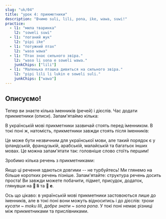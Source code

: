 ```yaml
---
slug: "uk/04"
title: "урок 4: прикметники"
description: "Вчимо suli, lili, pona, ike, wawa, suwi!"
practice:
  - l1: "мила тваринка"
    l2: "soweli suwi"
  - l1: "поганий жук"
    l2: "pipi ike"
  - l1: "потужний птах"
    l2: "waso wawa"
  - l1: "Птах знає сильного звіра."
    l2: "waso li sona e soweli wawa."
    junkChips: ["lili"]
  - l1: "Маленька пташка дивиться на сильного звіра."
    l2: "pipi lili li lukin e soweli suli."
    junkChips: ["wawa"]
---
```



## Описуємо!

Тепер ви знаєте кілька іменників (речей) і дієслів. Час додати прикметники (описи).
Запам'ятаймо кілька:

<List>
  <Word sl="suli" m="великий, важливий" />
  <Word sl="lili" m="маленький, молодий" />
  <Word sl="pona" m="добрий, хороший" />
  <Word sl="ike" m="поганий, недобрий" />
  <Word sl="wawa" m="потужний, сильний, вражаючий" />
  <Word sl="sona" m="знаючий, мудрий" />
  <Word sl="suwi" m="милий, солодкий" />
</List>

В українській мові прикметники зазвичай стоять перед іменником. В токі поні ж, натомість, прикметники завжди стоять після іменників:

<List>
  <Word sl="soweli suli" m="великий звір" />
  <Word sl="pipi lili" m="маленький жук" />
  <Word sl="waso suwi" m="мила пташка" />
</List>

Це може бути незвичним для української мови, але такий порядок є у ірландській, французькій, арабській, малайській та багатьох інших мовах. Це можна запам'ятати так: головніше слово стоїть першим!

Зробимо кілька речень з прикметниками:

<List>
  <Sentence
    sl="waso li lukin e soweli suwi."
    m="Пташка бачить миле звіря."
  />
  <Sentence
    sl="soweli wawa li moku e kasi suli."
    m="Сильний звір їсть великі рослини."
  />
  <Sentence
    sl="pipi ike li moku lili e soweli."
    m="Злі жуки покусують тварину."
  />
  <Sentence
    sl="waso sona li sona pona e pipi."
    m="Мудра пташка добре знає жуків."
  />
</List>

Якщо ці речення здаються довгими -- не турбуйтесь! Ми глянемо на більше коротких речень пізніше. Запам'ятайте: структура речень досить проста! Ви завжди можете побачити, підмет, присудок, додаток, глянувши на **󱤧 li** та **󱤉 e**.

Ось що цікаво: в українській мові прикметники застовоються лише до іменників, але в токі поні вони можуть відноситись і до дієслів: _трохи кусати_ ~ _moku lili_, _добре знати_ ~ _sona pona_. У токі поні немає різниці між прикметниками та прислівниками.

<Practice exercises={frontmatter.practice} />
